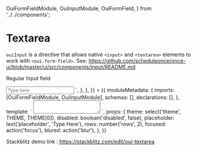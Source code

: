   OuiFormFieldModule,
  OuiInputModule,
  OuiFormField,
} from '../../components';

<Meta title="FORM FIELD/Textarea" />

# Textarea

`ouiInput` is a directive that allows native `<input>` and `<textarea>` elements to work with `<oui-form-field>`. See: https://github.com/scheduleonce/once-ui/blob/master/ui/src/components/input/README.md

Regular Input field

<Canvas>
  <Story
    name="Regular"
    parameters={{
      docs: {
        source: {
          code: `<oui-form-field>
  <input oui-input type="text" placeholder="Type here" >
</oui-form-field>`,
        },
      },
    }}
  >
    {{
      moduleMetadata: {
        imports: [OuiFormFieldModule, OuiInputModule],
        schemas: [],
        declarations: [],
      },
      template: `<oui-form-field ngClass="{{theme}}"> <textarea [disabled]="disabled" [rows]="rows" (blur)="blured()" (focus)="focused()" oui-input [placeholder]="placeholder"></textarea> </oui-form-field>`,
      props: {
        theme: select('theme', THEME, THEME[0]),
        disabled: boolean('disabled', false),
        placeholder: text('placeholder', 'Type Here'),
        rows: number('rows', 2),
        focused: action('focus'),
        blured: action('blur'),
      },
    }}
  </Story>
</Canvas>

Stackblitz demo link : https://stackblitz.com/edit/oui-textarea

<ArgsTable of={OuiFormField} />
